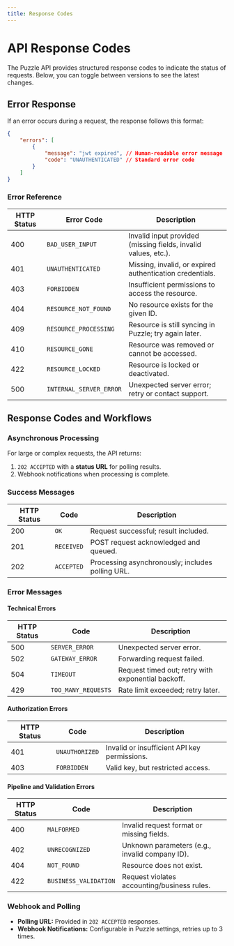```yaml
---
title: Response Codes
---
```


# API Response Codes

The Puzzle API provides structured response codes to indicate the status of requests. Below, you can toggle between versions to see the latest changes.

<Tabs>
<Tab title="v1.0">

## Error Response

If an error occurs during a request, the response follows this format:

```json
{
    "errors": [
        {
            "message": "jwt expired", // Human-readable error message
            "code": "UNAUTHENTICATED" // Standard error code
        }
    ]
}
```

### Error Reference

| HTTP Status | Error Code            | Description |
|------------|----------------------|-------------|
| 400        | `BAD_USER_INPUT`      | Invalid input provided (missing fields, invalid values, etc.). |
| 401        | `UNAUTHENTICATED`     | Missing, invalid, or expired authentication credentials. |
| 403        | `FORBIDDEN`           | Insufficient permissions to access the resource. |
| 404        | `RESOURCE_NOT_FOUND`  | No resource exists for the given ID. |
| 409        | `RESOURCE_PROCESSING` | Resource is still syncing in Puzzle; try again later. |
| 410        | `RESOURCE_GONE`       | Resource was removed or cannot be accessed. |
| 422        | `RESOURCE_LOCKED`     | Resource is locked or deactivated. |
| 500        | `INTERNAL_SERVER_ERROR` | Unexpected server error; retry or contact support. |

</Tab>

<Tab title="v1.1">

## Response Codes and Workflows

### Asynchronous Processing

For large or complex requests, the API returns:
1. `202 ACCEPTED` with a **status URL** for polling results.
2. Webhook notifications when processing is complete.

### Success Messages

| HTTP Status | Code      | Description |
|------------|----------|-------------|
| 200        | `OK`     | Request successful; result included. |
| 201        | `RECEIVED` | POST request acknowledged and queued. |
| 202        | `ACCEPTED` | Processing asynchronously; includes polling URL. |

### Error Messages

#### Technical Errors

| HTTP Status | Code               | Description |
|------------|-------------------|-------------|
| 500        | `SERVER_ERROR`      | Unexpected server error. |
| 502        | `GATEWAY_ERROR`     | Forwarding request failed. |
| 504        | `TIMEOUT`           | Request timed out; retry with exponential backoff. |
| 429        | `TOO_MANY_REQUESTS` | Rate limit exceeded; retry later. |

#### Authorization Errors

| HTTP Status | Code         | Description |
|------------|-------------|-------------|
| 401        | `UNAUTHORIZED` | Invalid or insufficient API key permissions. |
| 403        | `FORBIDDEN`    | Valid key, but restricted access. |

#### Pipeline and Validation Errors

| HTTP Status | Code                | Description |
|------------|--------------------|-------------|
| 400        | `MALFORMED`         | Invalid request format or missing fields. |
| 402        | `UNRECOGNIZED`      | Unknown parameters (e.g., invalid company ID). |
| 404        | `NOT_FOUND`         | Resource does not exist. |
| 422        | `BUSINESS_VALIDATION` | Request violates accounting/business rules. |

### Webhook and Polling

- **Polling URL:** Provided in `202 ACCEPTED` responses.
- **Webhook Notifications:** Configurable in Puzzle settings, retries up to 3 times.

</Tab>
</Tabs>
